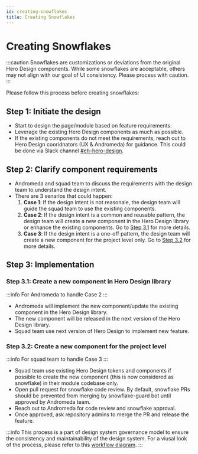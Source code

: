 ```yaml
---
id: creating-snowflakes
title: Creating Snowflakes
---
```


# Creating Snowflakes

:::caution
Snowflakes are customizations or deviations from the original Hero Design components. While some snowflakes are acceptable, others may not align with our goal of UI consistency. Please process with caution.
:::

Please follow this process before creating snowflakes:

## Step 1: Initiate the design

- Start to design the page/module based on feature requirements.
- Leverage the existing Hero Design components as much as possible.
- If the existing components do not meet the requirements, reach out to Hero Design cooridnators (UX & Andromeda) for guidance. This could be done via Slack channel [#eh-hero-design](https://employmenthero.slack.com/archives/CHWMT4F44).

## Step 2: Clarify component requirements

- Andromeda and squad team to discuss the requirements with the design team to understand the design intent.
- There are 3 senarios that could happen:
  1. **Case 1**: If the design intent is not reasonale, the design team will guide the squad team to use the existing components.
  2. **Case 2**: If the design intent is a common and reusable pattern, the design team will create a new component in the Hero Design library or enhance the existing components. Go to [Step 3.1](#step-3-1-create-a-new-component-in-hero-design-library) for more details.
  3. **Case 3**: If the design intent is a one-off pattern, the design team will create a new component for the project level only. Go to [Step 3.2](#step-3-2-create-a-new-component-for-the-project-level) for more details.

## Step 3: Implementation

### Step 3.1: Create a new component in Hero Design library

:::info
For Andromeda to handle Case 2
:::

- Andromeda will implement the new component/update the existing component in the Hero Design library.
- The new component will be released in the next version of the Hero Design library.
- Squad team use next version of Hero Design to implement new feature.

### Step 3.2: Create a new component for the project level

:::info
For squad team to handle Case 3
:::

- Squad team use existing Hero Design tokens and components if possible to create the new component (this is now considered as snowflake) in their module codebase only.
- Open pull request for snowflake code review. By default, snowflake PRs should be prevented from merging by snowflake-guard bot until approved by Andromeda team.
- Reach out to Andromeda for code review and snowflake approval.
- Once approved, ask repository admins to merge the PR and release the feature.

:::info
This process is a part of design system governance model to ensure the consistency and maintainability of the design system. For a viusal look of the process, please refer to this [workflow diagram](https://employmenthero.atlassian.net/wiki/spaces/ANDR/pages/1841463484/Design+system+governance+model).
:::

